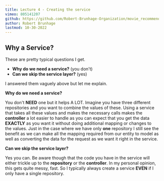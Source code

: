```yaml
---
title: Lecture 4 - Creating the service
vimeo: 805141207
github: https://github.com/Robert-Brunhage-Organization/movie_recommendation_app_course/commits/main
author: Robert Brunhage
lastmod: 10-30-2022
---
```


## Why a Service?

These are pretty typical questions I get.

*   **Why do we need a service?** (you don't)
*   **Can we skip the service layer?** (yes)

  

I answered them vaguely above but let me explain.

  

**Why do we need a service?**

You don't **NEED** one but it helps A LOT. Imagine you have three different repositories and you want to combine the values of these. Using a service that takes all these values and makes the necessary calls makes the **controller** a lot easier to handle as you can expect that you get the data **EXACTLY** as you want it without doing additional mapping or changes to the values. Just in the case where we have only **one** repository I still see the benefit as we can make all the mapping required from our entity to model as well as converting the data for the request as we want it right in the service.

  

**Can we skip the service layer?**

Yes you can. Be aware though that the code you have in the service will either trickle up to the **repository** or the **controller**. In my personal opinion, this gets quite messy, fast. So I typically always create a service **EVEN** if I only have a single repository.
